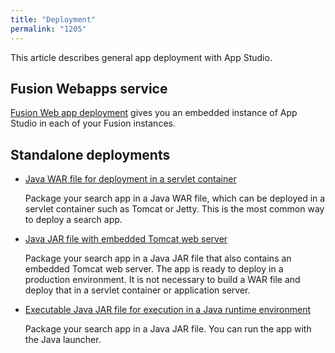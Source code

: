 ```yaml
---
title: "Deployment"
permalink: "1205"
---
```


This article describes general app deployment with App Studio.

## Fusion Webapps service

[Fusion Web app deployment](/how-to/605/deploy-app-studio) gives you an embedded instance of App Studio in each of your Fusion instances.

## Standalone deployments

* [Java WAR file for deployment in a servlet container](/how-to/856/deploy-an-app-in-a-servlet-container)

  Package your search app in a Java WAR file, which can be deployed in a servlet container such as Tomcat or Jetty. This is the most common way to deploy a search app.
* [Java JAR file with embedded Tomcat web server](/how-to/714/deploy-a-standalone-app#embedded-tomcat-server)

  Package your search app in a Java JAR file that also contains an embedded Tomcat web server. The app is ready to deploy in a production environment. It is not necessary to build a WAR file and deploy that in a servlet container or application server.
* [Executable Java JAR file for execution in a Java runtime environment](/how-to/714/deploy-a-standalone-app#executable-java-jar-file)

  Package your search app in a Java JAR file. You can run the app with the Java launcher.